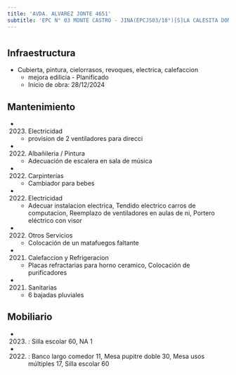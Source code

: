 ```yaml
---
title: 'AVDA. ALVAREZ JONTE 4651'
subtitle: 'EPC N° 03 MONTE CASTRO - JINA(EPCJS03/18°)[S]LA CALESITA DON JOSE - EPA N° 03 MONTE CASTRO'
---
```


#
## Infraestructura

* Cubierta, pintura, cielorrasos, revoques, electrica, calefaccion 
    + mejora edilicia - Planificado 
    + Inicio de obra: 28/12/2024 






## Mantenimiento

*  (2023) Electricidad 
    + provision de 2 ventiladores para direcci

*  (2022) Albañileria / Pintura 
    + Adecuación de escalera en sala de música

*  (2022) Carpinterías 
    + Cambiador para bebes

*  (2022) Electricidad 
    + Adecuar instalacion electrica, Tendido electrico carros de computacion, Reemplazo de ventiladores en aulas de ni, Portero eléctrico con visor

*  (2022) Otros Servicios 
    + Colocación  de un matafuegos faltante

*  (2021) Calefaccion y Refrigeracion 
    + Placas refractarias para horno ceramico, Colocación de purificadores

*  (2021) Sanitarias 
    + 6 bajadas pluviales





## Mobiliario

*  (2023) : Silla escolar 60, NA 1 

*  (2022) : Banco largo comedor 11, Mesa pupitre doble 30, Mesa usos múltiples 17, Silla escolar 60 



